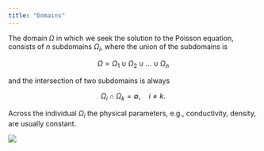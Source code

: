 ```yaml
---
title: "Domains"
---
```


The domain $\Omega$ in which we seek the solution to the Poisson equation, consists of $n$ subdomains $\Omega_i$, where the union of the subdomains is

$$
\Omega = \Omega_1 \cup \Omega_2 \cup \dots \cup \Omega_n
$$

and the intersection of two subdomains is always

$$
\Omega_i \cap \Omega_k = \emptyset, \quad i \ne k.
$$

Across the individual $\Omega_i$ the physical parameters, e.g., conductivity, density, are usually constant.

![](images/RWA-gebietsraender.excalidraw.svg)